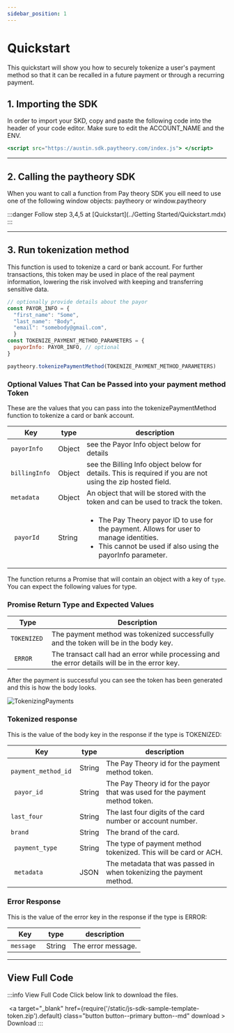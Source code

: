 ```yaml
---
sidebar_position: 1
---
```


# Quickstart
This quickstart will show you how to securely tokenize a user's payment method so that it can be recalled in a future payment or through a recurring payment.

## 1. Importing the SDK
In order to import your SKD, copy and paste the following code into the header of your code editor. Make sure to edit the ACCOUNT_NAME and the ENV.
```jsx
<script src="https://austin.sdk.paytheory.com/index.js"> </script>
```
***

## 2. Calling the paytheory SDK
When you want to call a function from Pay theory SDK you eill need to use one of the following window objects: paytheory or window.paytheory


:::danger 
Follow step 3,4,5 at [Quickstart](../Getting Started/Quickstart.mdx)
:::

***

## 3. Run tokenization method
This function is used to tokenize a card or bank account. For further transactions, this token may be used in place of the real payment information, lowering the risk involved with keeping and transferring sensitive data.
```jsx
// optionally provide details about the payor
const PAYOR_INFO = {
  "first_name": "Some",
  "last_name": "Body",
  "email": "somebody@gmail.com",
  }
const TOKENIZE_PAYMENT_METHOD_PARAMETERS = {
  payorInfo: PAYOR_INFO, // optional
}

paytheory.tokenizePaymentMethod(TOKENIZE_PAYMENT_METHOD_PARAMETERS)
```
### Optional Values That Can be Passed into your payment method Token
These are the values that you can pass into the tokenizePaymentMethod function to tokenize a card or bank account.

|Key                |type               |description                                               |
--------------------|-------------------|----------------------------------------------------------|     
|`payorInfo `       |Object             |see the Payor Info object below for details|
|`billingInfo `     |Object             |see the Billing Info object below for details. This is required if you are not using the zip hosted field.|
|`metadata `        |Object             |An object that will be stored with the token and can be used to track the token.|
|` payorId`         |String             |<ul><li>The Pay Theory payor ID to use for the payment. Allows for user to manage identities.</li><li>This cannot be used if also using the payorInfo parameter.</li></ul>|

The function returns a Promise that will contain an object with a key of `type`. You can expect the following values for type.

### Promise Return Type and Expected Values
|Type               |Description                                            |
--------------------|-------------------------------------------------------|
|`TOKENIZED `       |The payment method was tokenized successfully and the token will be in the body key.|
|` ERROR`           |The transact call had an error while processing and the error details will be in the error key.|

After the payment is successful you can see the token has been generated and this is how the body looks.

![TokenizingPayments](/img/TokenizingPayments.jpeg)

### Tokenized response
This is the value of the body key in the response if the type is TOKENIZED:

|Key                   |type               |description                                               |
|-----------------------|-------------------|----------------------------------------------------------|     
|` payment_method_id`  |String             |The Pay Theory id for the payment method token. |
|` payor_id`           | String            | The Pay Theory id for the payor that was used for the payment method token.|
|`last_four `          |String             | The last four digits of the card number or account number.|
|`brand`               |String             |The brand of the card.                                    |
|` payment_type`       |String             |  The type of payment method tokenized. This will be card or ACH.|
|` metadata`           |JSON               | The metadata that was passed in when tokenizing the payment method.|


### Error Response
This is the value of the error key in the response if the type is ERROR:

|Key                   |type               |description                                               |
-----------------------|-------------------|----------------------------------------------------------|     
|`message `            |String             |The error message.|  

***

## View Full Code
:::info View Full Code
Click below link to download the files.

&nbsp;<a  target="\_blank" href={require('/static/js-sdk-sample-template-token.zip').default}  class="button button--primary button--md" download > Download </a>
:::